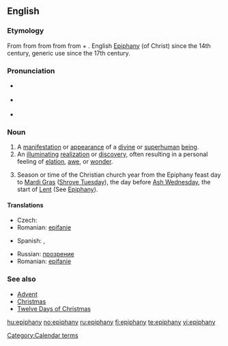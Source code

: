 {{was wotd|2008|March|22}}
{{see|Epiphany}}
==English==

===Etymology===
From {{etyl|fro|en}} {{term|epiphanie|lang=fro}} from {{LL.}} {{term|epiphania|lang=la}} from {{etyl|grc|en}} {{term|ἐπιφάνεια||manifestation, striking appearance|tr=epiphaneia|lang=grc|sc=polytonic}} from {{term|ἐπιφαίνω||I appear, display|tr=epiphainō|lang=grc|sc=polytonic}} from {{term|ἐπί||upon|tr=epi|lang=grc|sc=polytonic}} + {{term|φαίνω||I shine, appear|tr=phainō|lang=grc|sc=polytonic}}. English [[Epiphany]] (of Christ) since the 14th century, generic use since the 17th century.

===Pronunciation===
* {{a|RP}} {{IPA|/ɪˈpɪf.ə.ni/|/ɛˈpɪf.ə.ni/}}
* {{a|US}} {{IPA|/ɪˈpɪf.ə.ni/|/əˈpɪf.ə.ni/}}
* {{audio|en-us-epiphany.ogg|Audio (US)}}

===Noun===
{{en-noun|epiphanies}}

# A [[manifestation]] or [[appearance]] of a [[divine]] or [[superhuman]] [[being]].
# An [[illuminating]] [[realization]] or [[discovery]], often resulting in a personal feeling of [[elation]], [[awe]], or [[wonder]].
# {{Christianity}} Season or time of the Christian church year from the Epiphany feast day to [[Mardi Gras]] ([[Shrove Tuesday]]), the day before [[Ash Wednesday]], the start of [[Lent]] (See [[Epiphany]]).

====Translations====
{{trans-top|manifestation or appearance of a divine or superhuman being}}
* Czech: {{t-|cs|zjevení|n}}
* Romanian: [[epifanie]] {{n}}
{{trans-mid}}
* Spanish: {{t|es|epifanía|f}}, {{t-|es|manifestación|f}}
{{trans-bottom}}

{{trans-top|illuminating realization or discovery}}
* Russian: [[прозрение]] {{n}}
* Romanian: [[epifanie]] {{n}}
{{trans-mid}}
{{trans-bottom}}

===See also===
* [[Advent]]
* [[Christmas]]
* [[Twelve Days of Christmas]]

[[Category:Calendar terms]]

[[hu:epiphany]]
[[no:epiphany]]
[[ru:epiphany]]
[[fi:epiphany]]
[[te:epiphany]]
[[vi:epiphany]]
